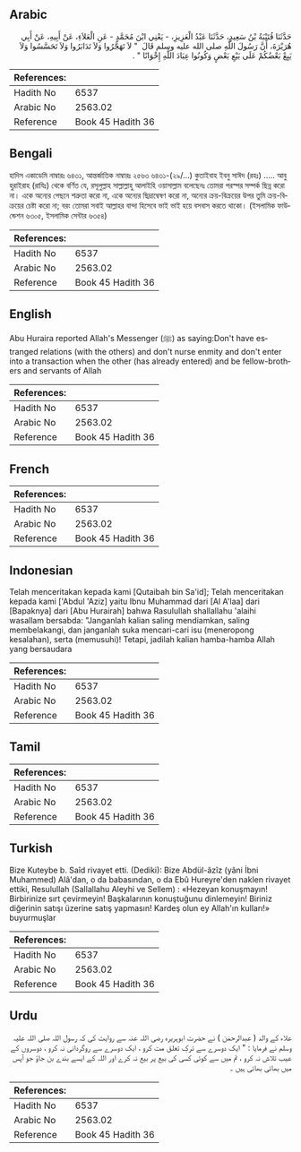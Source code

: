 ## Arabic


<div dir="rtl" lang="ar" style={{fontSize:'larger',backgroundColor:'#f8f9fa',padding:20}}>
حَدَّثَنَا قُتَيْبَةُ بْنُ سَعِيدٍ، حَدَّثَنَا عَبْدُ الْعَزِيزِ، - يَعْنِي ابْنَ مُحَمَّدٍ - عَنِ الْعَلاَءِ، عَنْ أَبِيهِ، عَنْ أَبِي هُرَيْرَةَ، أَنَّ رَسُولَ اللَّهِ صلى الله عليه وسلم قَالَ ‏ "‏ لاَ تَهَجَّرُوا وَلاَ تَدَابَرُوا وَلاَ تَحَسَّسُوا وَلاَ يَبِعْ بَعْضُكُمْ عَلَى بَيْعِ بَعْضٍ وَكُونُوا عِبَادَ اللَّهِ إِخْوَانًا ‏"‏ ‏.‏
</div>
<div style={{backgroundColor:'#f8f9fa',padding:20, marginBottom: 10}}><table> <thead> <tr> <th>References:</th> <th></th> </tr> </thead> <tbody><tr><td>Hadith No</td><td>6537</td></tr><tr><td>Arabic No</td><td>2563.02</td></tr><tr><td>Reference</td><td>Book 45 Hadith 36</td></tr></tbody></table></div>

## Bengali


<div dir="ltr" lang="bn" style={{fontSize:'larger',backgroundColor:'#f8f9fa',padding:20}}>
হাদিস একাডেমি নাম্বারঃ ৬৪৩১, আন্তর্জাতিক নাম্বারঃ ২৫৬৩ ৬৪৩১-(২৯/...) কুতাইবাহ ইবনু সাঈদ (রহঃ) ..... আবু হুরাইরাহ (রাযিঃ) থেকে বর্ণিত যে, রসূলুল্লাহ সাল্লাল্লাহু আলাইহি ওয়াসাল্লাম বলেছেনঃ তোমরা পরস্পর সম্পর্ক ছিন্ন করো না। একে অন্যের পেছনে শত্রুতা করো না, একে অন্যের ছিদ্রাম্বেষণ করো না, অন্যের ক্রয়-বিক্রয়ের উপর তুমি ক্রয়-বিক্রয়ের চেষ্টা করো না; বরং তোমরা সবাই আল্লাহর বান্দা হিসেবে ভাই ভাই হয়ে বসবাস করতে থাকো। (ইসলামিক ফাউন্ডেশন ৬৩০৫, ইসলামিক সেন্টার ৬৩৫৪)
</div>
<div style={{backgroundColor:'#f8f9fa',padding:20, marginBottom: 10}}><table> <thead> <tr> <th>References:</th> <th></th> </tr> </thead> <tbody><tr><td>Hadith No</td><td>6537</td></tr><tr><td>Arabic No</td><td>2563.02</td></tr><tr><td>Reference</td><td>Book 45 Hadith 36</td></tr></tbody></table></div>

## English


<div dir="ltr" lang="en" style={{fontSize:'larger',backgroundColor:'#f8f9fa',padding:20}}>
Abu Huraira reported Allah's Messenger (ﷺ) as saying:Don't have estranged relations (with the others) and don't nurse enmity and don't enter into a transaction when the other (has already entered) and be fellow-brothers and servants of Allah
</div>
<div style={{backgroundColor:'#f8f9fa',padding:20, marginBottom: 10}}><table> <thead> <tr> <th>References:</th> <th></th> </tr> </thead> <tbody><tr><td>Hadith No</td><td>6537</td></tr><tr><td>Arabic No</td><td>2563.02</td></tr><tr><td>Reference</td><td>Book 45 Hadith 36</td></tr></tbody></table></div>

## French


<div dir="ltr" lang="fr" style={{fontSize:'larger',backgroundColor:'#f8f9fa',padding:20}}>

</div>
<div style={{backgroundColor:'#f8f9fa',padding:20, marginBottom: 10}}><table> <thead> <tr> <th>References:</th> <th></th> </tr> </thead> <tbody><tr><td>Hadith No</td><td>6537</td></tr><tr><td>Arabic No</td><td>2563.02</td></tr><tr><td>Reference</td><td>Book 45 Hadith 36</td></tr></tbody></table></div>

## Indonesian


<div dir="ltr" lang="id" style={{fontSize:'larger',backgroundColor:'#f8f9fa',padding:20}}>
Telah menceritakan kepada kami [Qutaibah bin Sa'id]; Telah menceritakan kepada kami ['Abdul 'Aziz] yaitu Ibnu Muhammad dari [Al A'laa] dari [Bapaknya] dari [Abu Hurairah] bahwa Rasulullah shallallahu 'alaihi wasallam bersabda: "Janganlah kalian saling mendiamkan, saling membelakangi, dan janganlah suka mencari-cari isu (meneropong kesalahan), serta (memusuhi)! Tetapi, jadilah kalian hamba-hamba Allah yang bersaudara
</div>
<div style={{backgroundColor:'#f8f9fa',padding:20, marginBottom: 10}}><table> <thead> <tr> <th>References:</th> <th></th> </tr> </thead> <tbody><tr><td>Hadith No</td><td>6537</td></tr><tr><td>Arabic No</td><td>2563.02</td></tr><tr><td>Reference</td><td>Book 45 Hadith 36</td></tr></tbody></table></div>

## Tamil


<div dir="ltr" lang="ta" style={{fontSize:'larger',backgroundColor:'#f8f9fa',padding:20}}>

</div>
<div style={{backgroundColor:'#f8f9fa',padding:20, marginBottom: 10}}><table> <thead> <tr> <th>References:</th> <th></th> </tr> </thead> <tbody><tr><td>Hadith No</td><td>6537</td></tr><tr><td>Arabic No</td><td>2563.02</td></tr><tr><td>Reference</td><td>Book 45 Hadith 36</td></tr></tbody></table></div>

## Turkish


<div dir="ltr" lang="tr" style={{fontSize:'larger',backgroundColor:'#f8f9fa',padding:20}}>
Bize Kuteybe b. Saîd rivayet etti. (Dediki): Bize Abdül-âzîz (yâni İbni Muhammed) Alâ'dan, o da babasından, o da Ebû Hureyre'den naklen rivayet ettiki, Resulullah (Sallallahu Aleyhi ve Sellem) : «Hezeyan konuşmayın! Birbirinize sırt çevirmeyin! Başkalarının konuştuğunu dinlemeyin! Biriniz diğerinin satışı üzerine satış yapmasın! Kardeş olun ey Allah'ın kulları!» buyurmuşlar
</div>
<div style={{backgroundColor:'#f8f9fa',padding:20, marginBottom: 10}}><table> <thead> <tr> <th>References:</th> <th></th> </tr> </thead> <tbody><tr><td>Hadith No</td><td>6537</td></tr><tr><td>Arabic No</td><td>2563.02</td></tr><tr><td>Reference</td><td>Book 45 Hadith 36</td></tr></tbody></table></div>

## Urdu


<div dir="rtl" lang="ur" style={{fontSize:'larger',backgroundColor:'#f8f9fa',padding:20}}>
علاء کے والد ( عبدالرحمٰن ) نے حضرت ابوہریرہ رضی اللہ عنہ سے روایت کی کہ رسول اللہ صلی اللہ علیہ وسلم نے فرمایا : " ایک دوسرے سے ترکِ تعلق مت کرو ، ایک دوسرے سے روگردانی نہ کرو ، دوسروں کے عیب تلاش نہ کرو ، تم میں سے کوئی کسی کی بیع پر بیع نہ کرے اور اللہ کے ایسے بندے بن جاؤ جو آپس میں بھائی بھائی ہیں ۔
</div>
<div style={{backgroundColor:'#f8f9fa',padding:20, marginBottom: 10}}><table> <thead> <tr> <th>References:</th> <th></th> </tr> </thead> <tbody><tr><td>Hadith No</td><td>6537</td></tr><tr><td>Arabic No</td><td>2563.02</td></tr><tr><td>Reference</td><td>Book 45 Hadith 36</td></tr></tbody></table></div>